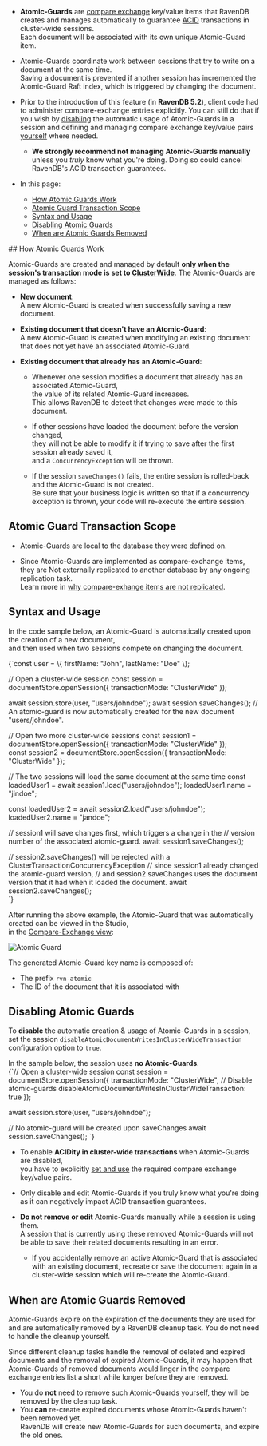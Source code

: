 
<Admonition type="note" title="">

* **Atomic-Guards** are [compare exchange](../../../client-api/operations/compare-exchange/overview.mdx) 
  key/value items that RavenDB creates and manages automatically to guarantee 
  [ACID](../../../server/clustering/cluster-transactions.mdx#cluster-transaction-properties) 
  transactions in cluster-wide sessions.  
  Each document will be associated with its own unique Atomic-Guard item.

* Atomic-Guards coordinate work between sessions that try to write on a document at the same time.  
  Saving a document is prevented if another session has incremented the Atomic-Guard Raft index, 
  which is triggered by changing the document.

* Prior to the introduction of this feature (in **RavenDB 5.2**), client code had to 
  administer compare-exchange entries explicitly. You can still do that if you wish by 
  [disabling](../../../client-api/session/cluster-transaction/atomic-guards.mdx#disabling-atomic-guards) 
  the automatic usage of Atomic-Guards in a session and defining and managing compare exchange 
  key/value pairs 
  [yourself](../../../client-api/operations/compare-exchange/overview.mdx#example-i---email-address-reservation) 
  where needed.  
  * **We strongly recommend not managing Atomic-Guards manually** unless you _truly_ know what you're doing. 
    Doing so could cancel RavenDB's ACID transaction guarantees.  

* In this page:
  * [How Atomic Guards Work](../../../client-api/session/cluster-transaction/atomic-guards.mdx#how-atomic-guards-work)  
  * [Atomic Guard Transaction Scope](../../../client-api/session/cluster-transaction/atomic-guards.mdx#atomic-guard-transaction-scope)  
  * [Syntax and Usage](../../../client-api/session/cluster-transaction/atomic-guards.mdx#syntax-and-usage)  
  * [Disabling Atomic Guards](../../../client-api/session/cluster-transaction/atomic-guards.mdx#disabling-atomic-guards)  
  * [When are Atomic Guards Removed](../../../client-api/session/cluster-transaction/atomic-guards.mdx#when-are-atomic-guards-removed)  

</Admonition>
## How Atomic Guards Work

Atomic-Guards are created and managed by default __only when the session's transaction mode is set to [ClusterWide](../../../client-api/session/cluster-transaction/overview.mdx#open-a-cluster-transaction)__.
The Atomic-Guards are managed as follows:
 
* __New document__:  
  A new Atomic-Guard is created when successfully saving a new document.  
  
* __Existing document that doesn't have an Atomic-Guard__:  
  A new Atomic-Guard is created when modifying an existing document that does not yet have an associated Atomic-Guard.

* __Existing document that already has an Atomic-Guard__:  

    * Whenever one session modifies a document that already has an associated Atomic-Guard,  
      the value of its related Atomic-Guard increases.  
      This allows RavenDB to detect that changes were made to this document.
  
    * If other sessions have loaded the document before the version changed,  
      they will not be able to modify it if trying to save after the first session already saved it,  
      and a `ConcurrencyException` will be thrown.

    * If the session `saveChanges()` fails, the entire session is rolled-back and the Atomic-Guard is not created.  
      Be sure that your business logic is written so that if a concurrency exception is thrown, your code will re-execute the entire session.



## Atomic Guard Transaction Scope

* Atomic-Guards are local to the database they were defined on.  

* Since Atomic-Guards are implemented as compare-exchange items,  
  they are Not externally replicated to another database by any ongoing replication task.  
  Learn more in [why compare-exhange items are not replicated](../../../client-api/operations/compare-exchange/overview.mdx#why-compare-exchange-items-are-not-replicated-to-external-databases).



## Syntax and Usage

In the code sample below, an Atomic-Guard is automatically created upon the creation of a new document,  
and then used when two sessions compete on changing the document.

<TabItem value="atomic-guards-enabled" label="atomic-guards-enabled">
<CodeBlock language="js">
{`const user = \{
    firstName: "John",
    lastName: "Doe"
\};

// Open a cluster-wide session
const session = documentStore.openSession(\{
    transactionMode: "ClusterWide"
\});

await session.store(user, "users/johndoe");
await session.saveChanges();
// An atomic-guard is now automatically created for the new document "users/johndoe".

// Open two more cluster-wide sessions
const session1 = documentStore.openSession(\{
    transactionMode: "ClusterWide"
\});        
const session2 = documentStore.openSession(\{
    transactionMode: "ClusterWide"
\});

// The two sessions will load the same document at the same time
const loadedUser1 = await session1.load("users/johndoe");
loadedUser1.name = "jindoe";

const loadedUser2 = await session2.load("users/johndoe");
loadedUser2.name = "jandoe";

// session1 will save changes first, which triggers a change in the 
// version number of the associated atomic-guard.
await session1.saveChanges();

// session2.saveChanges() will be rejected with a ClusterTransactionConcurrencyException
// since session1 already changed the atomic-guard version,
// and session2 saveChanges uses the document version that it had when it loaded the document.
await session2.saveChanges();        
`}
</CodeBlock>
</TabItem>

After running the above example, the Atomic-Guard that was automatically created can be viewed in the Studio,  
in the [Compare-Exchange view](../../../studio/database/documents/compare-exchange-view.mdx#the-compare-exchange-view):

![Atomic Guard](./assets/atomic-guard.png)

The generated Atomic-Guard key name is composed of:

* The prefix `rvn-atomic`
* The ID of the document that it is associated with



## Disabling Atomic Guards

To **disable** the automatic creation & usage of Atomic-Guards in a session, set the session 
`disableAtomicDocumentWritesInClusterWideTransaction` configuration option to `true`.  

In the sample below, the session uses **no Atomic-Guards**.  
<TabItem value="atomic-guards-disabled" label="atomic-guards-disabled">
<CodeBlock language="js">
{`// Open a cluster-wide session
const session = documentStore.openSession(\{
    transactionMode: "ClusterWide",
    // Disable atomic-guards
    disableAtomicDocumentWritesInClusterWideTransaction: true
\});

await session.store(user, "users/johndoe");

// No atomic-guard will be created upon saveChanges
await session.saveChanges();
`}
</CodeBlock>
</TabItem>

<Admonition type="warning" title="Warning" id="warning" href="#warning">

* To enable **ACIDity in cluster-wide transactions** when Atomic-Guards are disabled,  
  you have to explicitly [set and use](../../../client-api/operations/compare-exchange/overview.mdx) 
  the required compare exchange key/value pairs.  

* Only disable and edit Atomic-Guards if you truly know what you're doing as it can negatively 
  impact ACID transaction guarantees.  

* **Do not remove or edit** Atomic-Guards manually while a session is using them.  
  A session that is currently using these removed Atomic-Guards will not be able to save 
  their related documents resulting in an error.  
  * If you accidentally remove an active Atomic-Guard that is associated with an existing document, 
    recreate or save the document again in a cluster-wide session which will re-create the Atomic-Guard.  
</Admonition>



## When are Atomic Guards Removed

Atomic-Guards expire on the expiration of the documents they are used for and are automatically 
removed by a RavenDB cleanup task. You do not need to handle the cleanup yourself.  

<Admonition type="note" title="">
Since different cleanup tasks handle the removal of deleted and expired documents 
and the removal of expired Atomic-Guards, it may happen that Atomic-Guards of removed 
documents would linger in the compare exchange entries list a short while longer before 
they are removed.  

* You do **not** need to remove such Atomic-Guards yourself, they will be removed by 
  the cleanup task.  
* You **can** re-create expired documents whose Atomic-Guards haven't been removed yet.  
  RavenDB will create new Atomic-Guards for such documents, and expire the old ones.  
</Admonition>




